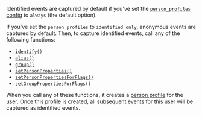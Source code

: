 Identified events are captured by default if you've set the [`person_profiles` config](/docs/libraries/js#config) to `always` (the default option).

If you've set the `person_profiles` to `identified_only`, anonymous events are captured by default. Then, to capture identified events, call any of the following functions:

- [`identify()`](/docs/product-analytics/identify)
- [`alias()`](/docs/product-analytics/identify#alias-assigning-multiple-distinct-ids-to-the-same-user)
- [`group()`](/docs/product-analytics/group-analytics)
- [`setPersonProperties()`](/docs/product-analytics/person-properties)
- [`setPersonPropertiesForFlags()`](/docs/libraries/js#overriding-server-properties)
- [`setGroupPropertiesForFlags()`](/docs/libraries/js#overriding-server-properties)

When you call any of these functions, it creates a [person profile](/docs/data/persons) for the user. Once this profile is created, all subsequent events for this user will be captured as identified events.
